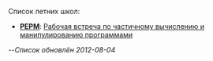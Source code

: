 Список летних школ:
* '''[[PEPM]]''': [[PEPM|Рабочая встреча по частичному вычислению и манипулированию программами]]

--''Список обновлён 2012-08-04''
